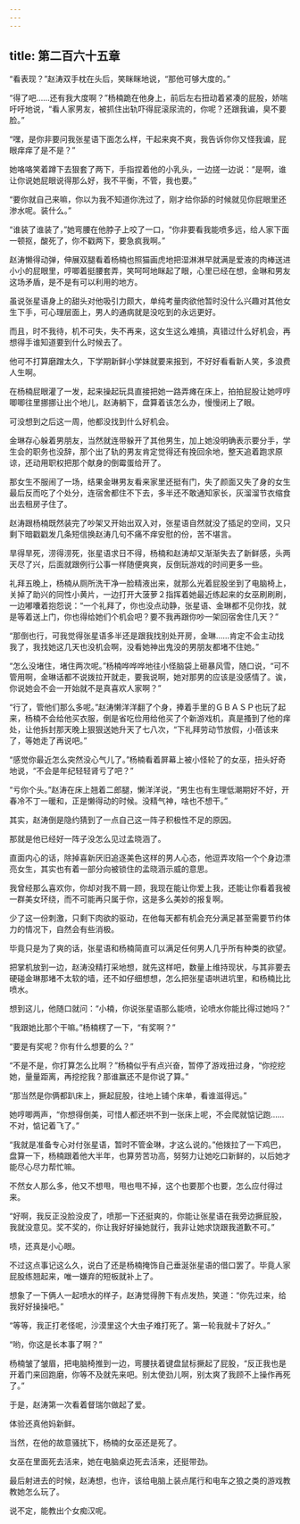 ```yaml
---
---
---
```

title: 第二百六十五章
---




“看表现？”赵涛双手枕在头后，笑眯眯地说，“那他可够大度的。”

“得了吧……还有我大度啊？”杨楠跪在他身上，前后左右扭动着紧凑的屁股，娇喘吁吁地说，“看人家男友，被抓住出轨吓得屁滚尿流的，你呢？还跟我谝，臭不要脸。”

“嘿，是你非要问我张星语下面怎么样，干起来爽不爽，我告诉你你又怪我谝，屁眼痒痒了是不是？”

她咯咯笑着蹲下去狠套了两下，手指捏着他的小乳头，一边搓一边说：“是啊，谁让你说她屁眼说得那么好，我不平衡，不管，我也要。”

“要你就自己来嘛，你以为我不知道你洗过了，刚才给你舔的时候就见你屁眼里还渗水呢。装什么。”

“谁装了谁装了，”她弯腰在他脖子上咬了一口，“你非要看我能喷多远，给人家下面一顿抠，酸死了，你不戳两下，要急疯我啊。”

赵涛懒得动弹，伸展双腿看着杨楠也照猫画虎地把湿淋淋早就满是爱液的肉棒送进小小的屁眼里，哼唧着挺腰套弄，笑呵呵地眯起了眼，心里已经在想，金琳和男友这场矛盾，是不是有可以利用的地方。

虽说张星语身上的甜头对他吸引力颇大，单纯考量肉欲他暂时没什么兴趣对其他女生下手，可心理层面上，男人的通病就是没吃到的永远更好。

而且，时不我待，机不可失，失不再来，这女生这么难搞，真错过什么好机会，再想得手谁知道要到什么时候去了。

他可不打算磨蹭太久，下学期新鲜小学妹就要来报到，不好好看看新人笑，多浪费人生啊。

在杨楠屁眼灌了一发，起来操起玩具直接把她一路弄瘫在床上，拍拍屁股让她哼哼唧唧往里挪挪让出个地儿，赵涛躺下，盘算着该怎么办，慢慢闭上了眼。

可没想到之后这一周，他都没找到什么好机会。

金琳存心躲着男朋友，当然就连带躲开了其他男生，加上她没明确表示要分手，学生会的职务也没辞，那个出了轨的男友肯定觉得还有挽回余地，整天追着跑求原谅，还动用职权把那个献身的倒霉蛋给开了。

那女生不服闹了一场，结果金琳男友看来家里还挺有门，失了颜面又失了身的女生最后反而吃了个处分，连宿舍都住不下去，多半还不敢通知家长，灰溜溜节衣缩食出去租房子住了。

赵涛跟杨楠既然装完了吵架又开始出双入对，张星语自然就没了插足的空间，又只剩下暗戳戳发几条短信换赵涛几句不痛不痒安慰的份，苦不堪言。

旱得旱死，涝得涝死，张星语求日不得，杨楠和赵涛却又渐渐失去了新鲜感，头两天尽了兴，后面就跟例行公事一样随便爽爽，反倒玩游戏的时间更多一些。

礼拜五晚上，杨楠从厕所洗干净一脸精液出来，就那么光着屁股坐到了电脑椅上，关掉了助兴的同性小黄片，一边打开大菠萝２指挥着她最近练起来的女巫刷刷刷，一边嘟囔着抱怨说：“一个礼拜了，你也没点动静，张星语、金琳都不见你找，就是等着送上门，你也得给她们个机会吧？要不我再跟你吵一架回宿舍住几天？”

“那倒也行，可我觉得张星语多半还是跟我找别处开房，金琳……肯定不会主动找我了，我找她这几天也没机会啊，没看她神出鬼没的男朋友都堵不住她。”

“怎么没堵住，堵住两次呢。”杨楠哗哗哗地往小怪脑袋上砸暴风雪，随口说，“可不管用啊，金琳话都不说拨拉开就走，要我说啊，她对那男的应该是没感情了。诶，你说她会不会一开始就不是真喜欢人家啊？”

“行了，管他们那么多呢。”赵涛懒洋洋翻了个身，捧着手里的ＧＢＡＳＰ也玩了起来，杨楠不会给他买衣服，倒是省吃俭用给他买了个新游戏机，真是搔到了他的痒处，让他拆封那天晚上狠狠送她升天了七八次，“下礼拜劳动节放假，小蓓该来了，等她走了再说吧。”

“感觉你最近怎么突然没心气儿了。”杨楠看着屏幕上被小怪轮了的女巫，扭头好奇地说，“不会是年纪轻轻肾亏了吧？”

“亏你个头。”赵涛在床上翘着二郎腿，懒洋洋说，“男生也有生理低潮期好不好，开春冷不丁一暖和，正是懒得动的时候。没精气神，啥也不想干。”

其实，赵涛倒是隐约猜到了一点自己这一阵子积极性不足的原因。

那就是他已经好一阵子没怎么见过孟晓涵了。

直面内心的话，除掉喜新厌旧追逐美色这样的男人心态，他逗弄攻陷一个个身边漂亮女生，其实也有着一部分向被锁住的孟晓涵示威的意思。

我曾经那么喜欢你，你却对我不屑一顾，我现在能让你爱上我，还能让你看着我被一群美女环绕，而不可能再只属于你，这是多么美妙的报复啊。

少了这一份刺激，只剩下肉欲的驱动，在他每天都有机会充分满足甚至需要节约体力的情况下，自然会有些消极。

毕竟只是为了爽的话，张星语和杨楠简直可以满足任何男人几乎所有种类的欲望。

把掌机放到一边，赵涛没精打采地想，就先这样吧，数量上维持现状，与其非要去硬碰金琳那堵不太软的墙，还不如仔细想想，怎么把张星语哄进坑里，和杨楠比比喷水。

想到这儿，他随口就问：“小楠，你说张星语那么能喷，论喷水你能比得过她吗？”

“我跟她比那个干嘛。”杨楠楞了一下，“有奖啊？”

“要是有奖呢？你有什么想要的么？”

“不是不是，你打算怎么比啊？”杨楠似乎有点兴奋，暂停了游戏扭过身，“你挖挖她，量量距离，再挖挖我？那谁赢还不是你说了算。”

“那当然是你俩都趴床上，撅起屁股，往地上铺个床单，看谁滋得远。”

她哼唧两声，“你想得倒美，可惜人都还哄不到一张床上呢，不会爬就惦记跑……不对，惦记着飞了。”

“我就是准备专心对付张星语，暂时不管金琳，才这么说的。”他拨拉了一下鸡巴，盘算一下，杨楠跟着他大半年，也算劳苦功高，努努力让她吃口新鲜的，以后她才能尽心尽力帮忙嘛。

不然女人那么多，他又不想甩，甩也甩不掉，这个也要那个也要，怎么应付得过来。

“好啊，我反正没脸没皮了，喷那一下还挺爽的，你能让张星语在我旁边撅屁股，我就没意见。奖不奖的，你让我好好操她就行，我非让她求饶跟我道歉不可。”

啧，还真是小心眼。

不过这点事记这么久，说白了还是杨楠掩饰自己垂涎张星语的借口罢了。毕竟人家屁股练翘起来，唯一嫌弃的短板就补上了。

想象了一下俩人一起喷水的样子，赵涛觉得胯下有点发热，笑道：“你先过来，给我好好操操吧。”

“等等，我正打老怪呢，沙漠里这个大虫子难打死了。第一轮我就卡了好久。”

“哟，你这是长本事了啊？”

杨楠皱了皱眉，把电脑椅推到一边，弯腰扶着键盘鼠标撅起了屁股，“反正我也是开着门来回跑磨，你等不及就先来吧。别太使劲儿啊，别太爽了我顾不上操作再死了。”

于是，赵涛第一次看着督瑞尔做起了爱。

体验还真他妈新鲜。

当然，在他的故意骚扰下，杨楠的女巫还是死了。

女巫在里面死去活来，她在电脑桌边死去活来，还挺带劲。

最后射进去的时候，赵涛想，也许，该给电脑上装点尾行和电车之狼之类的游戏教教她怎么玩了。

说不定，能教出个女痴汉呢。